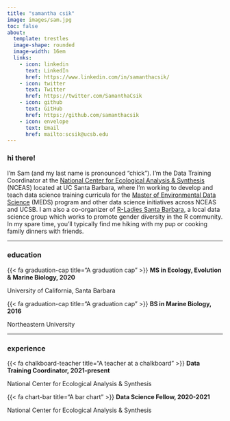 ```yaml
---
title: "samantha csik"
image: images/sam.jpg
toc: false
about: 
  template: trestles
  image-shape: rounded
  image-width: 16em
  links:
    - icon: linkedin 
      text: LinkedIn
      href: https://www.linkedin.com/in/samanthacsik/
    - icon: twitter 
      text: Twitter
      href: https://twitter.com/SamanthaCsik
    - icon: github 
      text: GitHub
      href: https://github.com/samanthacsik
    - icon: envelope 
      text: Email
      href: mailto:scsik@ucsb.edu
---
```


### hi there!    

<p class="topbr">I'm Sam (and my last name is pronounced "chick"). I'm the Data Training Coordinator at the [National Center for Ecological Analysis & Synthesis](https://www.nceas.ucsb.edu/) (NCEAS) located at UC Santa Barbara, where I'm working to develop and teach data science training curricula for the [Master of Environmental Data Science](https://bren.ucsb.edu/masters-programs/master-environmental-data-science) (MEDS) program and other data science initiatives across NCEAS and UCSB. I am also a co-organizer of [R-Ladies Santa Barbara](https://www.meetup.com/rladies-santa-barbara/), a local data science group which works to promote gender diversity in the R community. In my spare time, you'll typically find me hiking with my pup or cooking family dinners with friends.</p>

-----------------------------------------------------------------------------------------------------------------------------------

### education

<div class="topbr">
<p class="custom-subtitle">{{< fa graduation-cap title="A graduation cap" >}} **MS in Ecology, Evolution & Marine Biology, 2020**</p>  
<p class="custom-subtitle2">University of California, Santa Barbara</p>

<p class="custom-subtitle">{{< fa graduation-cap title="A graduation cap" >}} **BS in Marine Biology, 2016**</p>  
<p class="custom-subtitle2">Northeastern University</p>
</div>

-----------------------------------------------------------------------------------------------------------------------------------

### experience

<div class="topbr">
<p class="custom-subtitle">{{< fa chalkboard-teacher title="A teacher at a chalkboard" >}} **Data Training Coordinator, 2021-present**</p>   
<p class="custom-subtitle2">National Center for Ecological Analysis & Synthesis</p>  

<p class="custom-subtitle">{{< fa chart-bar title="A bar chart" >}} **Data Science Fellow, 2020-2021**</p>    
<p class="custom-subtitle2">National Center for Ecological Analysis & Synthesis</p>
</div>

<!-- `r fontawesome::fa("graduation-cap", fill = "#98A08D", a11y = "sem")` # stopped working 5/1/2023? -->